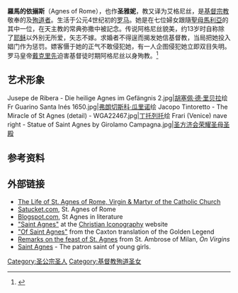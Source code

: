 {{Infobox saint
|name=羅馬的依搦斯
|birth_date=c. 291
|death_date=c. 304
|feast_day=21 January; before Pope John XXIII revised the calendar, there was a second feast on January 28
|venerated_in=[[天主教会|罗马天主教会]]，[[东仪天主教会|东仪天主教会]]，[[正教会|正教会]]，[[东方正统教会|东方正统教会]]，[[信义宗|信义宗]]
|image=Andrea da Firenze - Saint Agnes - Google Art Project.jpg
|imagesize=250px
|caption=[[胡塞佩·德·里贝拉|胡塞佩·德·里贝拉]]绘
|birth_place=
|death_place=
|titles=處女、童贞女和殉道者
|beatified_date=
|beatified_place=
|beatified_by=
|canonized_date=
|canonized_place=
|canonized_by=
|attributes=一只羊羔，殉道者的棕榈
|patronage=未婚夫妻；[[贞操|贞操]]；[[Sodality_of_Our_Lady|Children of Mary]]；罗马加普兰公学；谷物；[[园丁|园丁]]；[[女童军|女童军]]；[[女孩|女孩]]：强奸受害者；处女；[[纽约州|纽约州]][[罗克维尔森特|罗克维尔森特]]主教区；[[弗雷斯诺|弗雷斯诺]]。
|major_shrine=
|suppressed_date=
|issues=
|prayer=
|prayer_attrib=
}}
'''羅馬的依搦斯'''（Agnes of Rome），也作'''圣雅妮'''，教又译为艾格尼丝，是[[基督宗教|基督宗教]]敬奉的{{link-en|童貞女|Virgin (title)}}及[[殉道者|殉道者]]。生活于公元4世纪初的[[罗马|罗马]]。她是在七位婦女跟隨[[聖母馬利亞|聖母馬利亞]]的其中一位，在天主教的常典弥撒中被記念。传说阿格尼丝貌美，约13岁时自称除了[[耶稣|耶稣]]以外别无所爱，矢志不嫁。求婚者不得逞而揭发她信基督教，当局把她投入娼门作为惩罚。嫖客慑于她的正气不敢侵犯她，有一人企图侵犯她立即双目失明。罗马皇帝[[戴克里先|戴克里先]]迫害基督徒时期阿格尼丝以身殉教。<ref>{{cite book zh |author=|title=《大不列颠百科全书：国际中文版·第一卷》|format=M|edition=1 |location=北京 |publisher=中国大百科全书出版社 |date=1999年4月 |pages=120页 |id= ISBN 7-5000-6060-2}}</ref>

==艺术形象==
<gallery>
Jusepe de Ribera - Die heilige Agnes im Gefängnis 2.jpg|[[胡塞佩·德·里贝拉|胡塞佩·德·里贝拉]]绘
Fr Guarino Santa Inés 1650.jpg|[[弗朗切斯科·瓜里诺|弗朗切斯科·瓜里诺]]绘
Jacopo Tintoretto - The Miracle of St Agnes (detail) - WGA22467.jpg|[[丁托列托|丁托列托]]绘
Frari (Venice) nave right - Statue of Saint Agnes by Girolamo Campagna.jpg|[[圣方济会荣耀圣母圣殿|圣方济会荣耀圣母圣殿]]
</gallery>

==参考资料==
{{reflist}}
==外部链接==
{{Wikisource1911Enc|Agnes, Saint}}
{{Commons category|Saint Agnes of Rome}}
* [https://web.archive.org/web/20150216085446/http://www.catholicrevelations.com/category/saints/the-life-of-st-agnes-of-rome-a-saint-virgin-and-martyr-of-the-catholic-church.html The Life of St. Agnes of Rome, Virgin & Martyr of the Catholic Church]
* [http://www.satucket.com/lectionary/Agnes.htm Satucket.com]{{Wayback|url=http://www.satucket.com/lectionary/Agnes.htm |date=20150313023111 }}, St. Agnes of Rome
* [http://graceandreacchi.blogspot.com/2009/01/agnes-wise-and-foolish-virgin.html Blogspot.com]{{Wayback|url=http://graceandreacchi.blogspot.com/2009/01/agnes-wise-and-foolish-virgin.html |date=20150216090256 }}, St Agnes in literature
* [http://www.christianiconography.info/agnes.html "Saint Agnes"]{{Wayback|url=http://www.christianiconography.info/agnes.html |date=20150206163052 }} at the [http://www.christianiconography.info Christian Iconography]{{Wayback|url=http://www.christianiconography.info/ |date=20180403131635 }} website
* [http://www.christianiconography.info/goldenLegend/agnes.htm "Of Saint Agnes"]{{Wayback|url=http://www.christianiconography.info/goldenLegend/agnes.htm |date=20171107033707 }} from the Caxton translation of the Golden Legend
* [https://web.archive.org/web/20110614120053/http://www.aug.edu/augusta/iconography/biggerFiles/ambroseOnVirgins.html Remarks on the feast of St. Agnes] from St. Ambrose of Milan, ''On Virgins''
* [http://www.satucket.com/lectionary/Agnes.htm Saint Agnes]{{Wayback|url=http://www.satucket.com/lectionary/Agnes.htm |date=20150313023111 }} - The patron saint of young girls.

{{天主教聖人}}
{{Authority control}}
[[Category:圣公宗圣人|Category:圣公宗圣人]]
[[Category:基督教殉道圣女|Category:基督教殉道圣女]]